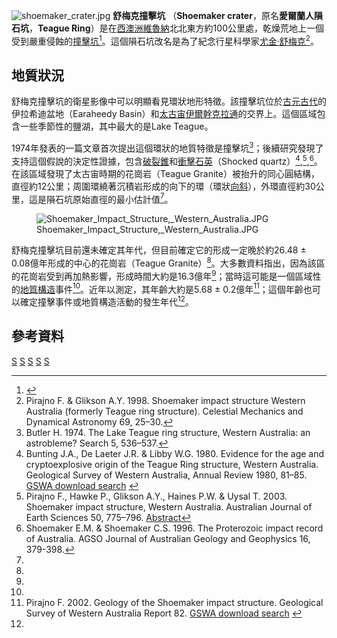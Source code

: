 {{otheruses}}
[[Image:shoemaker_crater.jpg|thumb]]
'''舒梅克撞擊坑''' （'''Shoemaker crater'''，原名'''愛爾蘭人隕石坑'''，'''Teague Ring'''）是在[[西澳大利亚州|西澳洲]][[維魯納|維魯納]]北北東方約100公里處，乾燥荒地上一個受到嚴重侵蝕的[[撞擊坑|撞擊坑]]<ref>{{Cite web |title=Shoemaker |work=[[地球撞擊資料庫|Earth Impact Database]]. [[新伯倫瑞克大學|University of New Brunswick]]. |url=http://www.unb.ca/passc/ImpactDatabase/images/shoemaker.htm | accessdate = 2007-03-27 }}</ref>。這個隕石坑改名是為了紀念行星科學家[[尤金·舒梅克|尤金·舒梅克]]<ref 
name="Pirajno1988">Pirajno F. & Glikson A.Y. 1998. Shoemaker impact structure Western Australia (formerly Teague ring structure). Celestial Mechanics and Dynamical Astronomy 69, 25–30.</ref>。 

==地質狀況==
舒梅克撞擊坑的衛星影像中可以明顯看見環狀地形特徵。該撞擊坑位於[[古元古代|古元古代]]的伊拉希迪盆地（Earaheedy Basin）和[[太古宙|太古宙]][[伊爾幹克拉通|伊爾幹克拉通]]的交界上。這個區域包含一些季節性的鹽湖，其中最大的是Lake Teague。 

1974年發表的一篇文章首次提出這個環狀的地質特徵是撞擊坑<ref name="Butler1974">Butler H. 1974. The Lake Teague ring structure, Western Australia: an astrobleme? Search 5, 536–537.</ref>；後續研究發現了支持這個假說的決定性證據，包含[[破裂錐|破裂錐]]和[[衝擊石英|衝擊石英]]（Shocked quartz）<ref name="Bunting1980">Bunting J.A., De Laeter J.R. & Libby W.G. 1980. Evidence for the age and cryptoexplosive origin of the Teague Ring structure, Western Australia. Geological Survey of Western Australia, Annual Review 1980, 81–85. [http://geodocs.doir.wa.gov.au/document/documentSearchCriteria.do?from=topNav&cabinetId=1101 GSWA download search] {{webarchive|url=https://web.archive.org/web/20090713220039/http://geodocs.doir.wa.gov.au/document/documentSearchCriteria.do?from=topNav&cabinetId=1101 |date=2009-07-13 }}</ref>,<ref name="Pirajno2003">Pirajno F., Hawke P., Glikson A.Y., Haines P.W. & Uysal T. 2003. Shoemaker impact structure, Western Australia. Australian Journal of Earth Sciences 50, 775–796. [http://www.ingentaconnect.com/content/tandf/aes/2003/00000050/00000005/art00008 Abstract]</ref>,<ref name="Shoemaker_1996">Shoemaker E.M. & Shoemaker C.S. 1996. The Proterozoic impact record of Australia. AGSO Journal of Australian Geology and Geophysics 16, 379-398.</ref>。在該區域發現了太古宙時期的花崗岩（Teague Granite）被抬升的同心圓結構，直徑約12公里；周圍環繞著沉積岩形成的向下的環（環狀[[向斜|向斜]]），外環直徑約30公里，這是隕石坑原始直徑的最小估計值<ref name="Pirajno2003" />。 

[[File:Shoemaker_Impact_Structure,_Western_Australia.JPG|thumb]]

舒梅克撞擊坑目前還未確定其年代，但目前確定它的形成一定晚於約26.48 ± 0.08億年形成的中心的花崗岩（Teague Granite）<ref name="Pirajno2003" />。大多數資料指出，因為該區的花崗岩受到再加熱影響，形成時間大約是16.3億年<ref name="Bunting1980" />；當時這可能是一個區域性的[[地質構造|地質構造]]事件<ref name="Pirajno2003" />。近年以{{link-en|鉀氬定年法|K–Ar dating}}測定，其年齡大約是5.68 ± 0.2億年<ref name="Pirajno2002">Pirajno F. 2002. Geology of the Shoemaker impact structure. Geological Survey of Western Australia Report 82. [http://geodocs.doir.wa.gov.au/document/documentSearchCriteria.do?from=topNav&cabinetId=1101 GSWA download search] {{webarchive|url=https://web.archive.org/web/20090713220039/http://geodocs.doir.wa.gov.au/document/documentSearchCriteria.do?from=topNav&cabinetId=1101 |date=2009-07-13 }}</ref>；這個年齡也可以確定撞擊事件或地質構造活動的發生年代<ref name="Pirajno2003" />。

==參考資料==
<references/>

{{coord|25|52|S|120|53|E|region:AU-WA_type:landmark_scale:300000|display=title}}

[[Category:隕石坑|S]]
[[Category:地球撞擊坑|S]]
[[Category:撞擊事件|S]]
[[Category:西澳大利亞州地理|S]]
[[Category:元古宙|S]]